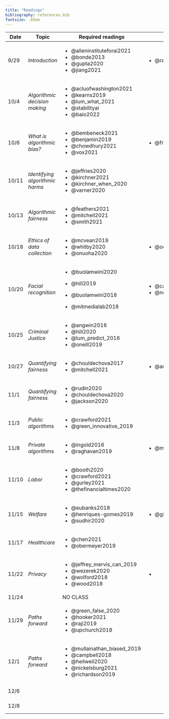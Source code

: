 ```yaml
---
title: "Readings"
bibliography: references.bib
fontsize: .85em
---
```


+------------+---------------------------------+-------------------------------+------------------------------+---------------------+
| Date       | Topic                           | Required readings             | Optional                     | Due                 |
+============+=================================+===============================+==============================+=====================+
| 9/29       | *Introduction*                  | -   @alleninstituteforai2021  | -   @raji_thats_2019         |                     |
|            |                                 | -   @bonde2013                |                              |                     |
|            |                                 | -   @gupta2020                |                              |                     |
|            |                                 | -   @jiang2021                |                              |                     |
+------------+---------------------------------+-------------------------------+------------------------------+---------------------+
| 10/4       | *Algorithmic decision making*   | -   @acluofwashington2021     |                              |                     |
|            |                                 | -   @kearns2019               |                              |                     |
|            |                                 | -   @lum_what_2021            |                              |                     |
|            |                                 | -   @stabilityai              |                              |                     |
|            |                                 | -   @baio2022                 |                              |                     |
+------------+---------------------------------+-------------------------------+------------------------------+---------------------+
| 10/6       | *What is algorithmic bias?*     | -   @bembeneck2021            | -   @friedman1996            |                     |
|            |                                 | -   @benjamin2019             |                              |                     |
|            |                                 | -   @chowdhury2021            |                              |                     |
|            |                                 | -   @vox2021                  |                              |                     |
+------------+---------------------------------+-------------------------------+------------------------------+---------------------+
| 10/11      | *Identifying algorithmic harms* | -   @jeffries2020             |                              |                     |
|            |                                 | -   @kirchner2021             |                              |                     |
|            |                                 | -   @kirchner_when_2020       |                              |                     |
|            |                                 | -   @varner2020               |                              |                     |
+------------+---------------------------------+-------------------------------+------------------------------+---------------------+
| 10/13      | *Algorithmic fairness*          | -   @feathers2021             |                              |                     |
|            |                                 | -   @mitchell2021             |                              |                     |
|            |                                 | -   @smith2021                |                              |                     |
+------------+---------------------------------+-------------------------------+------------------------------+---------------------+
| 10/18      | *Ethics of data collection*     | -   @mcvean2019               | -   @ochigame2020            |                     |
|            |                                 | -   @whitby2020               |                              |                     |
|            |                                 | -   @onuoha2020               |                              |                     |
+------------+---------------------------------+-------------------------------+------------------------------+---------------------+
| 10/20      | *Facial recognition*            | -   @buolamwini2020           | -   @castelvecchi2020        |                     |
|            |                                 |                               | -   @noorden2020             |                     |
|            |                                 | -   @hill2019                 |                              |                     |
|            |                                 |                               |                              |                     |
|            |                                 | -   @buolamwini2018           |                              |                     |
|            |                                 |                               |                              |                     |
|            |                                 | -   @mitmedialab2018          |                              |                     |
+------------+---------------------------------+-------------------------------+------------------------------+---------------------+
| 10/25      | *Criminal Justice*              | -   @angwin2016               |                              |                     |
|            |                                 | -   @hill2020                 |                              |                     |
|            |                                 | -   @lum_predict_2016         |                              |                     |
|            |                                 | -   @oneill2019               |                              |                     |
+------------+---------------------------------+-------------------------------+------------------------------+---------------------+
| 10/27      | *Quantifying fairness*          | -   @chouldechova2017         | -   @arvindnarayanan2018     |                     |
|            |                                 | -   @mitchell2021             |                              |                     |
+------------+---------------------------------+-------------------------------+------------------------------+---------------------+
| 11/1       | *Quantifying fairness*          | -   @rudin2020                |                              |                     |
|            |                                 | -   @chouldechova2020         |                              |                     |
|            |                                 | -   @jackson2020              |                              |                     |
+------------+---------------------------------+-------------------------------+------------------------------+---------------------+
| 11/3       | *Public algorithms*             | -   @crawford2021             |                              |                     |
|            |                                 | -   @green_innovative_2019    |                              |                     |
+------------+---------------------------------+-------------------------------+------------------------------+---------------------+
| 11/8       | *Private algorithms*            | -   @ingold2016               | -   @mittechnologyreview2021 |                     |
|            |                                 | -   @raghavan2019             |                              |                     |
+------------+---------------------------------+-------------------------------+------------------------------+---------------------+
| 11/10      | *Labor*                         | -   @booth2020                |                              |                     |
|            |                                 | -   @crawford2021             |                              |                     |
|            |                                 | -   @gurley2021               |                              |                     |
|            |                                 | -   @thefinancialtimes2020    |                              |                     |
+------------+---------------------------------+-------------------------------+------------------------------+---------------------+
| 11/15      | *Welfare*                       | -   @eubanks2018              | -   @gilman2020              |                     |
|            |                                 | -   @henriques-gomes2019      |                              |                     |
|            |                                 | -   @sudhir2020               |                              |                     |
+------------+---------------------------------+-------------------------------+------------------------------+---------------------+
| 11/17      | *Healthcare*                    | -   @chen2021                 |                              |                     |
|            |                                 | -   @obermeyer2019            |                              |                     |
+------------+---------------------------------+-------------------------------+------------------------------+---------------------+
| 11/22      | *Privacy*                       | -   @jeffrey_mervis_can_2019  | -                            |                     |
|            |                                 | -   @wezerek2020              |                              |                     |
|            |                                 | -   @wolford2018              |                              |                     |
|            |                                 | -   @wood2018                 |                              |                     |
+------------+---------------------------------+-------------------------------+------------------------------+---------------------+
| 11/24      |                                 | NO CLASS                      |                              |                     |
+------------+---------------------------------+-------------------------------+------------------------------+---------------------+
| 11/29      | *Paths forward*                 | -   @green_false_2020         |                              |                     |
|            |                                 | -   @hooker2021               |                              |                     |
|            |                                 | -   @raji2019                 |                              |                     |
|            |                                 | -   @upchurch2018             |                              |                     |
+------------+---------------------------------+-------------------------------+------------------------------+---------------------+
| 12/1       | *Paths forward*                 | -   @mullainathan_biased_2019 |                              |                     |
|            |                                 | -   @campbell2018             |                              |                     |
|            |                                 | -   @heilweil2020             |                              |                     |
|            |                                 | -   @nickelsburg2021          |                              |                     |
|            |                                 | -   @richardson2019           |                              |                     |
+------------+---------------------------------+-------------------------------+------------------------------+---------------------+
| 12/6       |                                 |                               |                              | Final Presentations |
+------------+---------------------------------+-------------------------------+------------------------------+---------------------+
| 12/8       |                                 |                               |                              | Final Presentations |
+------------+---------------------------------+-------------------------------+------------------------------+---------------------+
